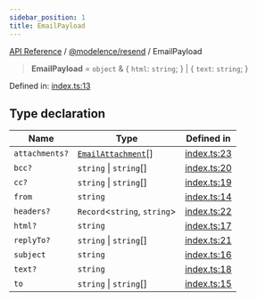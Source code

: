 ```yaml
---
sidebar_position: 1
title: EmailPayload
---
```


[API Reference](/api-reference/@modelence/resend/type-aliases/../../../index) / [@modelence/resend](/api-reference/@modelence/resend/type-aliases/../index) / EmailPayload

> **EmailPayload** = `object` & \{ `html`: `string`; \} \| \{ `text`: `string`; \}

Defined in: [index.ts:13](https://github.com/modelence/modelence/blob/c620dfb37beca844d79e807ba0d65bf04b161829/packages/resend/src/index.ts#L13)

## Type declaration

| Name | Type | Defined in |
| ------ | ------ | ------ |
| `attachments?` | [`EmailAttachment`](/api-reference/@modelence/resend/type-aliases/EmailAttachment)[] | [index.ts:23](https://github.com/modelence/modelence/blob/c620dfb37beca844d79e807ba0d65bf04b161829/packages/resend/src/index.ts#L23) |
| `bcc?` | `string` \| `string`[] | [index.ts:20](https://github.com/modelence/modelence/blob/c620dfb37beca844d79e807ba0d65bf04b161829/packages/resend/src/index.ts#L20) |
| `cc?` | `string` \| `string`[] | [index.ts:19](https://github.com/modelence/modelence/blob/c620dfb37beca844d79e807ba0d65bf04b161829/packages/resend/src/index.ts#L19) |
| `from` | `string` | [index.ts:14](https://github.com/modelence/modelence/blob/c620dfb37beca844d79e807ba0d65bf04b161829/packages/resend/src/index.ts#L14) |
| `headers?` | `Record`\<`string`, `string`\> | [index.ts:22](https://github.com/modelence/modelence/blob/c620dfb37beca844d79e807ba0d65bf04b161829/packages/resend/src/index.ts#L22) |
| `html?` | `string` | [index.ts:17](https://github.com/modelence/modelence/blob/c620dfb37beca844d79e807ba0d65bf04b161829/packages/resend/src/index.ts#L17) |
| `replyTo?` | `string` \| `string`[] | [index.ts:21](https://github.com/modelence/modelence/blob/c620dfb37beca844d79e807ba0d65bf04b161829/packages/resend/src/index.ts#L21) |
| `subject` | `string` | [index.ts:16](https://github.com/modelence/modelence/blob/c620dfb37beca844d79e807ba0d65bf04b161829/packages/resend/src/index.ts#L16) |
| `text?` | `string` | [index.ts:18](https://github.com/modelence/modelence/blob/c620dfb37beca844d79e807ba0d65bf04b161829/packages/resend/src/index.ts#L18) |
| `to` | `string` \| `string`[] | [index.ts:15](https://github.com/modelence/modelence/blob/c620dfb37beca844d79e807ba0d65bf04b161829/packages/resend/src/index.ts#L15) |
